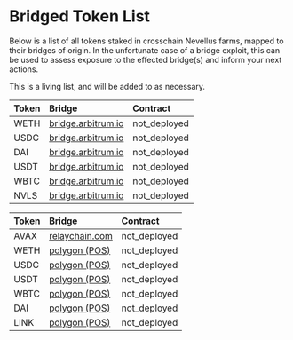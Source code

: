 
# Bridged Token List

Below is a list of all tokens staked in crosschain Nevellus farms, mapped to their bridges of origin. In the unfortunate case of a bridge exploit, this can be used to assess exposure to the effected bridge(s) and inform your next actions.

This is a living list, and will be added to as necessary.

<Tabs>

<TabItem value="arbitrum" label="Arbitrum" default>

| Token | Bridge | Contract |
| :-- | :-- | :-- |
| WETH | [bridge.arbitrum.io](https://bridge.arbitrum.io/) | not_deployed |
| USDC | [bridge.arbitrum.io](https://bridge.arbitrum.io/) | not_deployed |
| DAI | [bridge.arbitrum.io](https://bridge.arbitrum.io/) | not_deployed |
| USDT | [bridge.arbitrum.io](https://bridge.arbitrum.io/) | not_deployed |
| WBTC | [bridge.arbitrum.io](https://bridge.arbitrum.io/) | not_deployed |
| NVLS | [bridge.arbitrum.io](https://bridge.arbitrum.io/) | not_deployed |

</TabItem>

<TabItem value="polygon" label="Polygon">

| Token | Bridge | Contract |
| :-- | :-- | :-- |
| AVAX | [relaychain.com](https://www.relaychain.com/) | not_deployed |
| WETH | [polygon (POS)](https://polygon.technology/) | not_deployed |
| USDC | [polygon (POS)](https://polygon.technology/) | not_deployed |
| USDT | [polygon (POS)](https://polygon.technology/) | not_deployed |
| WBTC | [polygon (POS)](https://polygon.technology/) | not_deployed |
| DAI | [polygon (POS)](https://polygon.technology/) | not_deployed |
| LINK | [polygon (POS)](https://polygon.technology/) | not_deployed |

</TabItem>

</Tabs>
